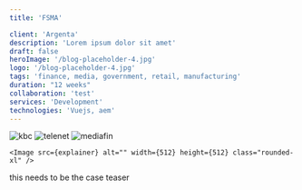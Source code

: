 ```yaml
---
title: 'FSMA'

client: 'Argenta'
description: 'Lorem ipsum dolor sit amet'
draft: false
heroImage: '/blog-placeholder-4.jpg'
logo: '/blog-placeholder-4.jpg'
tags: 'finance, media, government, retail, manufacturing'
duration: "12 weeks"
collaboration: 'test'
services: 'Development'
technologies: 'Vuejs, aem'
---
```


<HeroHeader 
    headline={frontmatter.title}
    client={frontmatter.client}
    text={frontmatter.description}
    backgroundImage={frontmatter.heroImage} >
</HeroHeader>

<ProjectMetadata
    duration={frontmatter.duration}
    collaboration={frontmatter.collaboration}
    services={frontmatter.services}
    technologies={frontmatter.technologies}>
    <Image src={kbc} alt="kbc" class="h-10 w-auto"/>
    <Image src={telenet} alt="telenet" class="h-10 w-auto"/>
    <Image src={mediafin} alt="mediafin" class="h-10 w-auto"/>
    <Image src={kbc} alt="" class="h-10 w-auto"/>
    <Image src={telenet} alt="" class="h-10 w-auto"/>
    <Image src={mediafin} alt="" class="h-10 w-auto"/>
</ProjectMetadata>
<TeaserWithImage 
	headline="Why work with us?"
	description="Fusce dapibus, tellus ac cursus commodo, tortor mauris condimentum nibh, ut fermentum massa justo sit amet risus. Lorem ipsum dolor sit amet, consectetur adipiscing elit. Maecenas sed diam eget risus varius blandit sit amet non magna. Etiam porta sem malesuada magna mollis euismod.
		Fusce dapibus, tellus ac cursus commodo, tortor mauris condimentum nibh, ut fermentum massa justo sit amet risus. Lorem ipsum dolor sit amet.">
	<Image src={explainer} alt="" width={512} height={512} class="rounded-xl" />
</TeaserWithImage>

<TeaserWithImage 
    fullWidth
	headline="Why work with us?"
	description="Fusce dapibus, tellus ac cursus commodo, tortor mauris condimentum nibh, ut fermentum massa justo sit amet risus. Lorem ipsum dolor sit amet, consectetur adipiscing elit. Maecenas sed diam eget risus varius blandit sit amet non magna. Etiam porta sem malesuada magna mollis euismod.
		Fusce dapibus, tellus ac cursus commodo, tortor mauris condimentum nibh, ut fermentum massa justo sit amet risus. Lorem ipsum dolor sit amet.">
    
	<Image src={explainer} alt="" width={512} height={512} class="rounded-xl" />
</TeaserWithImage>

<TilesContainer 
    headline="Approach and techniques"
    description="Fusce dapibus, <b>tellus ac cursus commodo, tortor mauris</b> condimentum nibh, ut fermentum massa justo sit amet risus. Etiam porta sem malesuada magna mollis euismod. Aenean eu leo quam. Pellentesque ornare sem lacinia quam venenatis vestibulum. Maecenas faucibus mollis interdum.">
    <SmallTile 
		headline="Cum Solis"
		description="natoque penatibus et magnis dis parturient montes, nascetur ridiculus mus." >
    </SmallTile>
    <SmallTile 
		headline="Nulla Vitae"
		description="natoque penatibus et magnis dis parturient montes, nascetur ridiculus mus." >
    </SmallTile>
    <SmallTile 
		headline="Aenean eu leo quam"
		description="natoque penatibus et magnis dis parturient montes, nascetur ridiculus mus." >
    </SmallTile>
</TilesContainer>

<Quote 
    quote="The new website of L’Echo appeals to a broad audience and boasts extended customisation possibilities for readers, making it more readable and simpler to use. Furthermore, the system allows us to provide new media formats such as videos and infographics, ultimately leading to a more enjoyable customer experience."
    name='Johan Condijts'
    jobtitle="editor"
    profileImage='/src/assets/people/placeholder_small.png'
	class="mt-40"
    /> 

this needs to be the case teaser
<InsightsTeaser />

